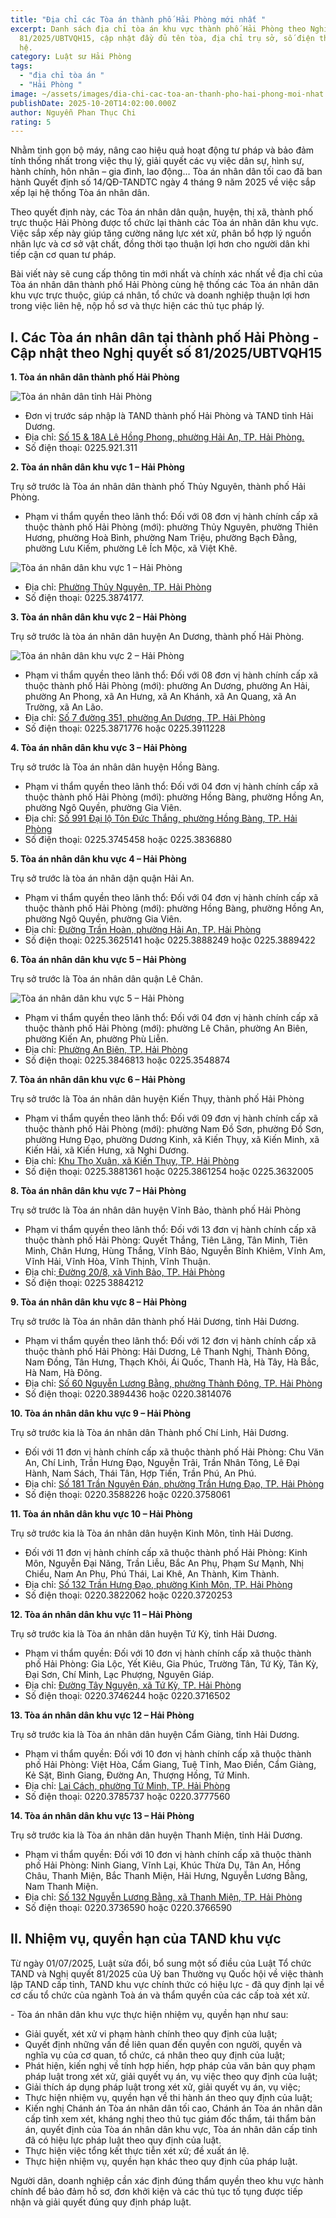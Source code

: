 ```yaml
---
title: "Địa chỉ các Tòa án thành phố Hải Phòng mới nhất "
excerpt: Danh sách địa chỉ tòa án khu vực thành phố Hải Phòng theo Nghị quyết số
  81/2025/UBTVQH15, cập nhật đầy đủ tên tòa, địa chỉ trụ sở, số điện thoại liên
  hệ.
category: Luật sư Hải Phòng
tags:
  - "địa chỉ tòa án "
  - "Hải Phòng "
image: ~/assets/images/dia-chi-cac-toa-an-thanh-pho-hai-phong-moi-nhat.png
publishDate: 2025-10-20T14:02:00.000Z
author: Nguyễn Phan Thục Chi
rating: 5
---
```

Nhằm tinh gọn bộ máy, nâng cao hiệu quả hoạt động tư pháp và bảo đảm tính thống nhất trong việc thụ lý, giải quyết các vụ việc dân sự, hình sự, hành chính, hôn nhân – gia đình, lao động… Tòa án nhân dân tối cao đã ban hành Quyết định số 14/QĐ-TANDTC ngày 4 tháng 9 năm 2025 về việc sắp xếp lại hệ thống Tòa án nhân dân.

Theo quyết định này, các Tòa án nhân dân quận, huyện, thị xã, thành phố trực thuộc Hải Phòng được tổ chức lại thành các Tòa án nhân dân khu vực. Việc sắp xếp này giúp tăng cường năng lực xét xử, phân bổ hợp lý nguồn nhân lực và cơ sở vật chất, đồng thời tạo thuận lợi hơn cho người dân khi tiếp cận cơ quan tư pháp.

Bài viết này sẽ cung cấp thông tin mới nhất và chính xác nhất về địa chỉ của Tòa án nhân dân thành phố Hải Phòng cùng hệ thống các Tòa án nhân dân khu vực trực thuộc, giúp cá nhân, tổ chức và doanh nghiệp thuận lợi hơn trong việc liên hệ, nộp hồ sơ và thực hiện các thủ tục pháp lý.

## I. Các Tòa án nhân dân tại thành phố Hải Phòng - Cập nhật theo Nghị quyết số 81/2025/UBTVQH15

**1. Tòa án nhân dân thành phố Hải Phòng**

![Tòa án nhân dân tỉnh Hải Phòng](~/assets/images/toa-an-nhan-dan-tinh-hai-phong.jpg "Tòa án nhân dân tỉnh Hải Phòng")

* Đơn vị trước sáp nhập là TAND thành phố Hải Phòng và TAND tỉnh Hải Dương.
* Địa chỉ: [Số 15 & 18A Lê Hồng Phong, phường Hải An, TP. Hải Phòng.](https://maps.app.goo.gl/c79x3u9jF4sJVBbG6)
* Số điện thoại: 0225.921.311

**2. Tòa án nhân dân khu vực 1 – Hải Phòng**

Trụ sở trước là Tòa án nhân dân thành phố Thủy Nguyên, thành phố Hải Phòng. 

* Phạm vi thẩm quyền theo lãnh thổ: Đối với 08 đơn vị hành chính cấp xã thuộc thành phố Hải Phòng (mới): phường Thủy Nguyên, phường Thiên Hương, phường Hoà Bình, phường Nam Triệu, phường Bạch Đằng, phường Lưu Kiếm, phường Lê Ích Mộc, xã Việt Khê.

![Tòa án nhân dân khu vực 1 – Hải Phòng](~/assets/images/toa-an-nhan-dan-khu-vuc-1-hai-phong.jpg "Tòa án nhân dân khu vực 1 – Hải Phòng")

* Địa chỉ: [Phường Thủy Nguyên, TP. Hải Phòng](https://maps.app.goo.gl/MxV4biuK72ybgwCt8)
* Số điện thoại: 0225.3874177.[](<Thủy Sơn, Thủy Nguyên, Hải Phòng, Việt Nam>)

**3. Tòa án nhân dân khu vực 2 – Hải Phòng**

Trụ sở trước là tòa án nhân dân huyện An Dương, thành phố Hải Phòng. 

![Tòa án nhân dân khu vực 2 – Hải Phòng](~/assets/images/toa-an-nhan-dan-khu-vuc-2-hai-phong.jpg "Tòa án nhân dân khu vực 2 – Hải Phòng")

* Phạm vi thẩm quyền theo lãnh thổ: Đối với 08 đơn vị hành chính cấp xã thuộc thành phố Hải Phòng (mới): phường An Dương, phường An Hải, phường An Phong, xã An Hưng, xã An Khánh, xã An Quang, xã An Trường, xã An Lão.
* Địa chỉ: [Số 7 đường 351, phường An Dương, TP. Hải Phòng](https://maps.app.goo.gl/nzfU9P2fViKCFxgu6)
* Số điện thoại: 0225.3871776 hoặc 0225.3911228[](<VJ87+2C2, Tổ 1, An Dương, Hải Phòng, Việt Nam>)

**4. Tòa án nhân dân khu vực 3 – Hải Phòng**

Trụ sở trước là Tòa án nhân dân huyện Hồng Bàng.

* Phạm vi thẩm quyền theo lãnh thổ: Đối với 04 đơn vị hành chính cấp xã thuộc thành phố Hải Phòng (mới): phường Hồng Bàng, phường Hồng An, phường Ngô Quyền, phường Gia Viên.
* Địa chỉ: [Số 991 Đại lộ Tôn Đức Thắng, phường Hồng Bàng, TP. Hải Phòng](https://maps.app.goo.gl/pqjC9mi2pkNV6w1j9)
* Số điện thoại: 0225.3745458 hoặc 0225.3836880[](<VJ8X+MVC, An Trực, Sở Dầu, Hồng Bàng, Hải Phòng, Việt Nam>)

**5. Tòa án nhân dân khu vực 4 – Hải Phòng**

Trụ sở trước là tòa án nhân dận quận Hải An. 

* Phạm vi thẩm quyền theo lãnh thổ: Đối với 04 đơn vị hành chính cấp xã thuộc thành phố Hải Phòng (mới): phường Hồng Bàng, phường Hồng An, phường Ngô Quyền, phường Gia Viên.
* Địa chỉ: [Đường Trần Hoàn, phường Hải An, TP. Hải Phòng](https://maps.app.goo.gl/uGZrM2wGvkxJucSx5)
* Số điện thoại: 0225.3625141 hoặc 0225.3888249 hoặc 0225.3889422

**6. Tòa án nhân dân khu vực 5 – Hải Phòng**

Trụ sở trước là Tòa án nhân dân quận Lê Chân.

![Tòa án nhân dân khu vực 5 – Hải Phòng](~/assets/images/toa-an-nhan-dan-khu-vuc-5-hai-phong.jpg "Tòa án nhân dân khu vực 5 – Hải Phòng")

* Phạm vi thẩm quyền theo lãnh thổ: Đối với 04 đơn vị hành chính cấp xã thuộc thành phố Hải Phòng (mới): phường Lê Chân, phường An Biên, phường Kiến An, phường Phù Liễn.
* Địa chỉ: [Phường An Biên, TP. Hải Phòng](https://maps.app.goo.gl/1B23daB42T7mHfxc6)
* Số điện thoại: 0225.3846813 hoặc 0225.3548874

**7. Tòa án nhân dân khu vực 6 – Hải Phòng**

Trụ sở trước là Tòa án nhân dân huyện Kiến Thụy, thành phố Hải Phòng

* Phạm vi thẩm quyền theo lãnh thổ: Đối với 09 đơn vị hành chính cấp xã thuộc thành phố Hải Phòng (mới): phường Nam Đồ Sơn, phường Đồ Sơn, phường Hưng Đạo, phường Dương Kinh, xã Kiến Thụy, xã Kiến Minh, xã Kiến Hải, xã Kiến Hưng, xã Nghi Dương.
* Địa chỉ: [Khu Thọ Xuân, xã Kiến Thụy, TP. Hải Phòng](https://maps.app.goo.gl/a6XRdsCEDxQ3rLkYA)
* Số điện thoại: 0225.3881361 hoặc 0225.3861254 hoặc 0225.3632005

**8. Tòa án nhân dân khu vực 7 – Hải Phòng**

Trụ sở trước là Tòa án nhân dân huyện Vĩnh Bảo, thành phố Hải Phòng

* Phạm vi thẩm quyền theo lãnh thổ: Đối với 13 đơn vị hành chính cấp xã thuộc thành phố Hải Phòng: Quyết Thắng, Tiên Lãng, Tân Minh, Tiên Minh, Chân Hưng, Hùng Thắng, Vĩnh Bảo, Nguyễn Bỉnh Khiêm, Vĩnh Am, Vĩnh Hải, Vĩnh Hòa, Vĩnh Thịnh, Vĩnh Thuận.
* Địa chỉ:[ Đường 20/8, xã Vinh Bảo, TP. Hải Phòng](https://maps.app.goo.gl/oNKPH9kMqQRp9E2B8)
* Số điện thoại: 0225 3884212

**9. Tòa án nhân dân khu vực 8 – Hải Phòng**

Trụ sở trước là Tòa án nhân dân thành phố Hải Dương, tỉnh Hải Dương.

* Phạm vi thẩm quyền theo lãnh thổ: Đối với 12 đơn vị hành chính cấp xã thuộc thành phố Hải Phòng: Hải Dương, Lê Thanh Nghị, Thành Đông, Nam Đồng, Tân Hưng, Thạch Khôi, Ái Quốc, Thanh Hà, Hà Tây, Hà Bắc, Hà Nam, Hà Đông.
* Địa chỉ: [Số 60 Nguyễn Lương Bằng, phường Thành Đông, TP. Hải Phòng](https://maps.app.goo.gl/aBxdDUqQ7f6q9Vcx5)
* Số điện thoại: 0220.3894436 hoặc 0220.3814076

**10. Tòa án nhân dân khu vực 9 – Hải Phòng**

Trụ sở trước kia là Tòa án nhân dân Thành phố Chí Linh, Hải Dương. 

* Đối với 11 đơn vị hành chính cấp xã thuộc thành phố Hải Phòng: Chu Văn An, Chí Linh, Trần Hưng Đạo, Nguyễn Trãi, Trần Nhân Tông, Lê Đại Hành, Nam Sách, Thái Tân, Hợp Tiến, Trần Phú, An Phú.
* Địa chỉ: [Số 181 Trần Nguyên Đán, phường Trần Hưng Đạo, TP. Hải Phòng](https://maps.app.goo.gl/ET56X2ku8mBwf9gU8)
* Số điện thoại: 0220.3588226 hoặc 0220.3758061

**11. Tòa án nhân dân khu vực 10 – Hải Phòng**

Trụ sở trước kia là Tòa án nhân dân huyện Kinh Môn, tỉnh Hải Dương.

* Đối với 11 đơn vị hành chính cấp xã thuộc thành phố Hải Phòng: Kinh Môn, Nguyễn Đại Năng, Trần Liễu, Bắc An Phụ, Phạm Sư Mạnh, Nhị Chiểu, Nam An Phụ, Phú Thái, Lai Khê, An Thành, Kim Thành.
* Địa chỉ: [Số 132 Trần Hưng Đạo, phường Kinh Môn, TP. Hải Phòng](https://maps.app.goo.gl/w8GtWebWnD6gLAcQ7)
* Số điện thoại: 0220.3822062 hoặc 0220.3720253

**12. Tòa án nhân dân khu vực 11 – Hải Phòng**

Trụ sở trước kia là Tòa án nhân dân huyện Tứ Kỳ, tỉnh Hải Dương.

* Phạm vi thẩm quyền: Đối với 10 đơn vị hành chính cấp xã thuộc thành phố Hải Phòng: Gia Lộc, Yết Kiêu, Gia Phúc, Trường Tân, Tứ Kỳ, Tân Kỳ, Đại Sơn, Chí Minh, Lạc Phượng, Nguyên Giáp.
* Địa chỉ: [Đường Tây Nguyên, xã Tứ Kỳ, TP. Hải Phòng](https://maps.app.goo.gl/LxUF1gcxFNX4Mnzd6)
* Số điện thoại: 0220.3746244 hoặc 0220.3716502

**13. Tòa án nhân dân khu vực 12 – Hải Phòng**

Trụ sở trước kia là Tòa án nhân dân huyện Cẩm Giàng, tỉnh Hải Dương.

* Phạm vi thẩm quyền: Đối với 10 đơn vị hành chính cấp xã thuộc thành phố Hải Phòng: Việt Hòa, Cẩm Giang, Tuệ Tĩnh, Mao Điền, Cẩm Giàng, Kẻ Sặt, Bình Giang, Đường An, Thượng Hồng, Tứ Minh.
* Địa chỉ: [Lai Cách, phường Tứ Minh, TP. Hải Phòng](https://maps.app.goo.gl/fL4SvHawuhMnPnJf7)
* Số điện thoại: 0220.3785737 hoặc 0220.3777560

**14. Tòa án nhân dân khu vực 13 – Hải Phòng**

Trụ sở trước kia là Tòa án nhân dân huyện Thanh Miện, tỉnh Hải Dương.

* Phạm vi thẩm quyền: Đối với 10 đơn vị hành chính cấp xã thuộc thành phố Hải Phòng: Ninh Giang, Vĩnh Lại, Khúc Thừa Dụ, Tân An, Hồng Châu, Thanh Miện, Bắc Thanh Miện, Hải Hưng, Nguyễn Lương Bằng, Nam Thanh Miện.
* Địa chỉ: [Số 132 Nguyễn Lương Bằng, xã Thanh Miện, TP. Hải Phòng](https://maps.app.goo.gl/wGdvG5dCQUYZYnqD9)
* Số điện thoại: 0220.3736590 hoặc 0220.3766590

## II. Nhiệm vụ, quyền hạn của TAND khu vực

Từ ngày 01/07/2025, Luật sửa đổi, bổ sung một số điều của Luật Tổ chức TAND và Nghị quyết 81/2025 của Uỷ ban Thường vụ Quốc hội về việc thành lập TAND cấp tỉnh, TAND khu vực chính thức có hiệu lực - đã quy định lại về cơ cấu tổ chức của ngành Toà án và thẩm quyền của các cấp toà xét xử.

\- Tòa án nhân dân khu vực thực hiện nhiệm vụ, quyền hạn như sau:

* Giải quyết, xét xử vi phạm hành chính theo quy định của luật;
* Quyết định những vấn đề liên quan đến quyền con người, quyền và nghĩa vụ của cơ quan, tổ chức, cá nhân theo quy định của luật;
* Phát hiện, kiến nghị về tính hợp hiến, hợp pháp của văn bản quy phạm pháp luật trong xét xử, giải quyết vụ án, vụ việc theo quy định của luật;
* Giải thích áp dụng pháp luật trong xét xử, giải quyết vụ án, vụ việc;
* Thực hiện nhiệm vụ, quyền hạn về thi hành án theo quy định của luật;
* Kiến nghị Chánh án Tòa án nhân dân tối cao, Chánh án Tòa án nhân dân cấp tỉnh xem xét, kháng nghị theo thủ tục giám đốc thẩm, tái thẩm bản án, quyết định của Tòa án nhân dân khu vực, Tòa án nhân dân cấp tỉnh đã có hiệu lực pháp luật theo quy định của luật.
* Thực hiện việc tổng kết thực tiễn xét xử; đề xuất án lệ.
* Thực hiện nhiệm vụ, quyền hạn khác theo quy định của pháp luật.

Người dân, doanh nghiệp cần xác định đúng thẩm quyền theo khu vực hành chính để bảo đảm hồ sơ, đơn khởi kiện và các thủ tục tố tụng được tiếp nhận và giải quyết đúng quy định pháp luật.
